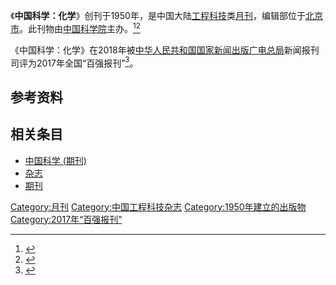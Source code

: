 {{DISPLAYTITLE:中国科学：化学}}
{{Infobox journal
| title         = 中国科学：化学
| former_name   =中国科学B辑(英文版)；Science in China(Series B:Chemistry)；Science in China(Ser.B)
| frequency     = 月刊
| country       = [[中国大陆|中国大陆]]
| publisher     = [[中国科学院|中国科学院]]
| impact        = 
| history =1950年起至今
| ISSN2 = 1674-7291
| CN2            = 11-5839/O6
| website       = https://engine.scichina.com/publisher/scp/journal/SCC?slug=abstracts
|language=中文，英文
|ISSN2label=英文版
|abbreviation=N/A
|ISSN1label=中文版
|ISSN1=1674-7224
|eISSN1=2095-9435
|CN=11-5838/O6
}}
《'''中国科学：化学'''》创刊于1950年，是中国大陆[[工程科技|工程科技]]类[[杂志#出版|月刊]]，编辑部位于[[北京市|北京市]]。此刊物由[[中国科学院|中国科学院]]主办。<ref name="知网1">{{Cite web|title=中国科学：化学|url=https://navi.cnki.net/knavi/JournalDetail?pcode=CJFD&pykm=JBXG|accessdate=2021-02-02|work=navi.cnki.net|publisher=[[中国知网|中国知网]]}}</ref><ref name="维普1">{{Cite web|title=中国科学：化学 - 维普中文期刊|url=http://www.cqvip.com/qikan/Detail.aspx?gch=60113X|accessdate=2021-02-02|author=|date=|format=|publisher=[[维普|维普]]|language=}}</ref>

《中国科学：化学》在2018年被[[中华人民共和国国家新闻出版广电总局|中华人民共和国国家新闻出版广电总局]]新闻报刊司评为2017年全国“百强报刊”<ref>{{Cite web|title=2017年全国“百强报刊”推荐名单开始公示|url=http://www.ce.cn/culture/gd/201801/16/t20180116_27756145.shtml|accessdate=2021-02-10|author=赵新乐（中国新闻出版广电报）|date=2018-01-16|format=|work=www.ce.cn|publisher=[[中国经济网|中国经济网]]|language=|archive-date=2020-11-05|archive-url=https://web.archive.org/web/20201105014543/http://www.ce.cn/culture/gd/201801/16/t20180116_27756145.shtml|dead-url=no}}</ref>。
== 参考资料 ==
{{reflist|2}}

== 相关条目 ==

* [[中国科学_(期刊)|中国科学 (期刊)]]
*[[杂志|杂志]]
* [[期刊|期刊]]

{{pub-stub}}
{{全国百强报刊|2017}}

[[Category:月刊|Category:月刊]]
[[Category:中国工程科技杂志|Category:中国工程科技杂志]]
[[Category:1950年建立的出版物|Category:1950年建立的出版物]]
[[Category:2017年“百强报刊”|Category:2017年“百强报刊”]]